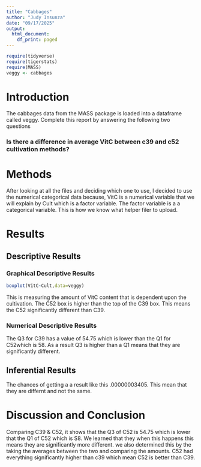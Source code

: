 ```yaml
---
title: "Cabbages"
author: "Judy Insunza"
date: "09/17/2025"
output:
  html_document:
    df_print: paged
---
```


```r
require(tidyverse)
require(tigerstats)
require(MASS)
veggy <- cabbages
```

# Introduction

<!--In this section you explain what you are trying to show.  Where did the data come from?  What is the research or other question you are trying to answer?!-->
 The cabbages data from the MASS package is loaded into a dataframe called veggy. Complete this report by answering the following two questions  
 
### Is there a difference in average VitC between c39 and c52 cultivation methods?  

# Methods

<!--Decide on your methods:  use "variable analysis" or other appropriate descriptors.  Make sure to choose at least one graphical method and at least one numerical method.!-->

After looking at all the files and deciding which one to use, I decided to use the numerical categorical data because, VitC is a numerical variable that we will explain by Cult which is a factor variable. The factor variable is a a categorical variable. This is how we know what helper filer to upload.  
  
# Results

<!--Divide this section into two sub-sections:  One for your descriptive  results and one for your inferential results.!-->

## Descriptive Results

### Graphical Descriptive Results

<!--Graphical results here.  Make sure to show your code.  Provide appropriate labels for axes, giving units if possible, and provide a good title for the graph, too.  Use the graphical results to describe the patterns if any that exist in the data as focused toward the research question!-->

```r
boxplot(VitC~Cult,data=veggy)
```

This is measuring the amount of VitC content that is dependent upon the cultivation. The C52 box is higher than the top of the C39 box. This means the C52 significantly different than C39.  
  
### Numerical Descriptive Results

<!--Numerical results go here. Use the numerical results to describe the patterns if any that exist in the data as focused toward the research question!-->


The Q3 for C39 has a value of 54.75 which is lower than the Q1 for C52which is 58. As a result Q3 is higher than a Q1 means that they are significantly different.

## Inferential Results


<!--State hypothesis clearly.  Make sure your discussion of the inferential test covers all the aspects that the test output produces, such as test statistic, p-value etc.  Make a decision about the null hypothesis, explain the assumptions on which the selected test/procedure was based, and why the chosen procedure satisfys the assumptions and is appropriate to answer the research question!-->

The chances of getting a a result like this .00000003405. This mean that they are differnt and not the same.

# Discussion and Conclusion

<!--Discussion and conclusion here.  If you found a relationship be sure to consider whether the relationship occurs because one of the variavbles causes the other, or whether they perhasps are related for some other reason.  Watch the chapter 6 videos from the GeorgeTown videos collection.!-->

Comparing C39 & C52, it shows that the Q3 of C52 is 54.75 which is lower that the Q1 of C52 which is S8. We learned that they when this happens this means they are significantly more different. we also determined this by the taking the averages between the two and comparing the amounts. C52 had everything significantly higher than c39 which mean C52 is better than C39. 

